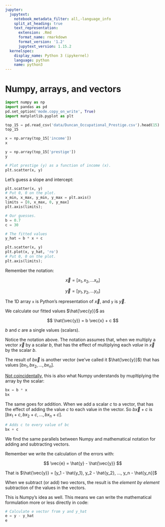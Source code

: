 ```yaml
---
jupyter:
  jupytext:
    notebook_metadata_filter: all,-language_info
    split_at_heading: true
    text_representation:
      extension: .Rmd
      format_name: rmarkdown
      format_version: '1.2'
      jupytext_version: 1.15.2
  kernelspec:
    display_name: Python 3 (ipykernel)
    language: python
    name: python3
---
```


# Numpy, arrays, and vectors

```python
import numpy as np
import pandas as pd
pd.set_option('mode.copy_on_write', True)
import matplotlib.pyplot as plt
```

```python
top_15 = pd.read_csv('data/Duncan_Occupational_Prestige.csv').head(15)
top_15
```

```python
x = np.array(top_15['income'])
x
```

```python
y = np.array(top_15['prestige'])
y
```

```python
# Plot prestige (y) as a function of income (x).
plt.scatter(x, y)
```

Let's guess a slope and intercept:

```python
plt.scatter(x, y)
# Put 0, 0 on the plot.
x_min, x_max, y_min, y_max = plt.axis()
limits = [0, x_max, 0, y_max]
plt.axis(limits);
```

```python
# Our guesses.
b = 0.7
c = 30
```

```python
# The fitted values
y_hat = b * x + c
```

```python
plt.scatter(x, y)
plt.plot(x, y_hat, 'ro')
# Put 0, 0 on the plot.
plt.axis(limits);
```

Remember the notation:

$$
\vec{x} = [x_1, x_2, ... x_n]
$$

$$
\vec{y} = [y_1, y_2, ... y_n]
$$

The 1D array `x` is Python's representation of $\vec{x}$, and `y` is $\vec{y}$.


We calculate our fitted values $\hat{\vec{y}}$ as

$$
\hat{\vec{y}} = b \vec{x} + c
$$

$b$ and $c$ are a single values (scalars).

Notice the notation above.  The notation assumes that, when we multiply a vector $\vec{x}$ by a scalar $b$, that has the effect of multiplying each *value* in $\vec{x}$ by the scalar $b$.

The result of $b \vec{x}$ is another vector (we've called it $\hat{\vec{y}}$) that has values $[b x_1, b x_2, ..., b x_n]$.

[Not coincidentally](https://www.nature.com/articles/s41586-020-2649-2), this is also what Numpy understands by mupltiplying the array by the scalar:

```python
bx = b * x
bx
```

The same goes for addition.  When we add a scalar $c$ to a vector, that has the effect of adding the value $c$ to each value in the vector.   So $b \vec{x} + c$ is $[b x_1 + c, b x_2 + c, ..., b x_n + c]$.

```python
# Adds c to every value of bc
bx + c
```

We find the same parallels between Numpy and mathematical notation for adding and subtracting vectors.

Remember we write the calculation of the errors with:

$$
\vec{e} = \hat{y} - \hat{\vec{y}}
$$

That is $\hat{\vec{y}} = [y_1 - \hat{y_1}, y_2 - \hat{y_2}, ..., y_n - \hat{y_n}]$ 

When we subtract (or add) two vectors, the result is the *element by element* subtraction of the values in the vectors.

This is Numpy's idea as well.  This means we can write the mathematical formulation more or less directly in code:

```python
# Calculate e vector from y and y_hat
e = y - y_hat
e
```
